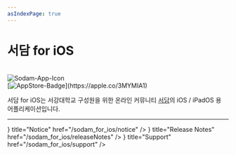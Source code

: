 ```yaml
---
asIndexPage: true
---
```



# 서담 for iOS

<br/>
<Image src="/img/Sodam_Icon.png" alt="Sodam-App-Icon" width={100} height={100} />
<br/>
[<Image src="/img/white.svg" alt="AppStore-Badge" width={150} height={70} />](https://apple.co/3MYMIA1)
<br/>

서담 for iOS는 서강대학교 구성원을 위한 온라인 커뮤니티 [<u>서담</u>](https://www.ssodam.com/)의 iOS / iPadOS 용 어플리케이션입니다.
* * *
<Cards>
  <Cards.Card
    icon={<Bell weight='fill'/>}
    title="Notice"
    href="/sodam_for_ios/notice"
  />
  <Cards.Card
    icon={<Note weight='fill'/>}
    title="Release Notes"
    href="/sodam_for_ios/releaseNotes"
  />
  <Cards.Card
    icon={<Question weight='fill'/>}
    title="Support"
    href="/sodam_for_ios/support"
  />
</Cards>